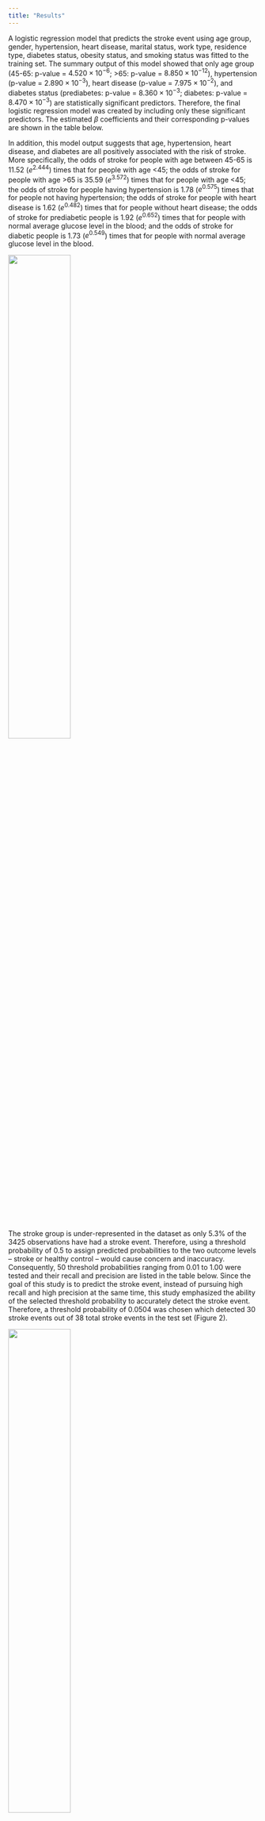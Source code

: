 ```yaml
---
title: "Results"
---
```

A logistic regression model that predicts the stroke event using age group, gender, hypertension, heart disease, marital status, work type, residence type, diabetes status, obesity status, and smoking status was fitted to the training set. The summary output of this model showed that only age group (45-65: p-value = $4.520 \times 10^{-6}$; >65: p-value = $8.850 \times 10^{-12}$), hypertension (p-value = $2.890 \times 10^{-3}$), heart disease (p-value = $7.975 \times 10^{-2}$), and diabetes status (prediabetes: p-value = $8.360 \times 10^{-3}$; diabetes: p-value = $8.470 \times 10^{-3}$) are statistically significant predictors. Therefore, the final logistic regression model was created by including only these significant predictors. The estimated $\beta$ coefficients and their corresponding p-values are shown in the table below.\

In addition, this model output suggests that age, hypertension, heart disease, and diabetes are all positively associated with the risk of stroke. More specifically, the odds of stroke for people with age between 45-65 is 11.52 ($e^{2.444}$) times that for people with age <45; the odds of stroke for people with age >65 is 35.59 ($e^{3.572}$) times that for people with age <45; the odds of stroke for people having hypertension is 1.78 ($e^{0.575}$) times that for people not having hypertension; the odds of stroke for people with heart disease is 1.62 ($e^{0.482}$) times that for people without heart disease; the odds of stroke for prediabetic people is 1.92 ($e^{0.652}$) times that for people with normal average glucose level in the blood; and the odds of stroke for diabetic people is 1.73 ($e^{0.549}$) times that for people with normal average glucose level in the blood.

![](./Result1.jpg){width=50%}


The stroke group is under-represented in the dataset as only 5.3% of the 3425 observations have had a stroke event. Therefore, using a threshold probability of 0.5 to assign predicted probabilities to the two outcome levels – stroke or healthy control – would cause concern and inaccuracy. Consequently, 50 threshold probabilities ranging from 0.01 to 1.00 were tested and their recall and precision are listed in the table below. Since the goal of this study is to predict the stroke event, instead of pursuing high recall and high precision at the same time, this study emphasized the ability of the selected threshold probability to accurately detect the stroke event. Therefore, a threshold probability of 0.0504 was chosen which detected 30 stroke events out of 38 total stroke events in the test set (Figure 2).

![](./Result2.jpg){width=50%}

![](./Result3.jpg){width=50%}

To assess the performance of the final model on predicting the outcome of interest, a simpler logistic regression was fitted to the training set. In this model, the stroke event is predicted using only the continuous age variable, which is a statistically significant predictor based on the model summary output (Table below; p-value <$2.000\times 10^{-16}$). Moreover, this model output suggests that a 1-unit increase in age is associated with 7.9% ($e^{0.076}-1=0.079$) increase in the odds of stroke, on average. 

![](./Result4.jpg){width=50%} 

Figure below shows that most people who had a stroke event have age greater than 45, and gender and stroke are independent in this study (none of the sex is differentially represented in the stroke or the control group). Moreover, the prediction curve has a sigmoidal shape that matches the trend of probabilities depicted by a logistic regression model.

![](./Result5.jpg){width=50%}

Compared to the simple model, the final logistic regression model has a lower AIC score. When using the same threshold probability of 0.0504, the final model has higher accuracy, sensitivity, and specificity. Breaking down those statistics, the final model successfully detects 30 out of 38 stroke events and 458 out of 647 healthy controls in the test set. However, the simple model only successfully detects 27 out of 38 stroke events and 451 out of 647 healthy controls in the test set (Table below). Therefore, the full model using age group, hypertension, heart disease, and diabetes status as predictors performs better in predicting the stroke event. 

![](./Result6.jpg){width=50%}

